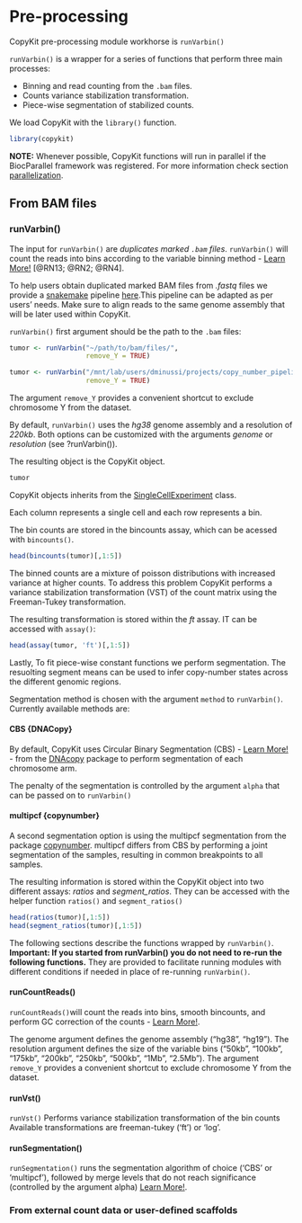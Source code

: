 # Pre-processing 

CopyKit pre-processing module workhorse is `runVarbin()` 

`runVarbin()` is a wrapper for a series of functions that perform three main processes: 

- Binning and read counting from the `.bam` files.
- Counts variance stabilization transformation.
- Piece-wise segmentation of stabilized counts.



We load CopyKit with the `library()` function.
```r
library(copykit)
```

**NOTE:** Whenever possible, CopyKit functions will run in parallel if the BiocParallel framework was registered. 
For more information check section [parallelization](#parallelization).

## From BAM files

### runVarbin()

The input for `runVarbin()` are *duplicates marked `.bam` files*.
`runVarbin()` will count the reads into bins according to the variable binning method - [Learn More!](#varbin-lm) [@RN13; @RN2; @RN4].

To help users obtain duplicated marked BAM files from *.fastq* files we provide a [snakemake](https://snakemake.readthedocs.io/en/stable/) pipeline [here]().This pipeline can be adapted as per users' needs. Make sure to align reads to the same genome assembly that will be later used within CopyKit. 
 
`runVarbin()` first argument should be the path to the `.bam` files: 
 
```r
tumor <- runVarbin("~/path/to/bam/files/", 
                   remove_Y = TRUE)
``` 
 
```r
tumor <- runVarbin("/mnt/lab/users/dminussi/projects/copy_number_pipeline_hg38/test_tumor_data/PMTC6/marked/", 
                   remove_Y = TRUE)
```
 
The argument `remove_Y` provides a convenient shortcut to exclude chromosome Y from the dataset.

By default, `runVarbin()` uses the *hg38* genome assembly and a resolution of *220kb*.
Both options can be customized with the arguments *genome* or *resolution* (see ?runVarbin()). 

The resulting object is the CopyKit object.
```r
tumor
```

CopyKit objects inherits from the [SingleCellExperiment](https://bioconductor.org/packages/devel/bioc/vignettes/SingleCellExperiment/inst/doc/intro.html) class.

Each column represents a single cell and each row represents a bin. 

The bin counts are stored in the bincounts assay, which can be acessed with `bincounts()`.
```r
head(bincounts(tumor)[,1:5])
```

The binned counts are a mixture of poisson distributions with increased variance at higher counts. To address this problem CopyKit performs a variance stabilization transformation (VST) of the count matrix using the Freeman-Tukey transformation.

The resulting transformation is stored within the *ft* assay. IT can be accessed with `assay()`:
```r
head(assay(tumor, 'ft')[,1:5])
```

Lastly, To fit piece-wise constant functions we perform segmentation. The resuolting segment means can be used to infer copy-number states across the different genomic regions.

Segmentation method is chosen with the argument `method` to `runVarbin()`.
Currently available methods are:

#### CBS {DNACopy}

By default, CopyKit uses Circular Binary Segmentation (CBS) - [Learn More!](#cbs-lm) - from the [DNAcopy](https://bioconductor.org/packages/release/bioc/html/DNAcopy.html) package to perform segmentation of each chromosome arm. 

The penalty of the segmentation is controlled by the argument `alpha` that can be passed on to `runVarbin()`

#### multipcf {copynumber}

A second segmentation option is using the multipcf segmentation from the package [copynumber](https://www.bioconductor.org/packages/release/bioc/html/copynumber.html).
multipcf differs from CBS by performing a joint segmentation of the samples, resulting in common breakpoints to all samples.

The resulting information is stored within the CopyKit object into two different assays: *ratios* and *segment_ratios*.
They can be accessed with the helper function `ratios()` and `segment_ratios()`
```r
head(ratios(tumor)[,1:5])
head(segment_ratios(tumor)[,1:5])
```

The following sections describe the functions wrapped by `runVarbin()`.
**Important: If you started from runVarbin() you do not need to re-run the following functions.**
They are provided to facilitate running modules with different conditions if needed in place of re-running `runVarbin()`.

#### runCountReads()

`runCountReads()`will count the reads into bins, smooth bincounts, and perform GC correction of the counts - [Learn More!](#gccor-lm). 

The genome argument defines the genome assembly ("hg38", "hg19"). 
The resolution argument defines the size of the variable bins ("50kb", "100kb", "175kb", "200kb", "250kb", "500kb", "1Mb", "2.5Mb").
The argument `remove_Y` provides a convenient shortcut to exclude chromosome Y from the dataset.

#### runVst()

`runVst()` Performs variance stabilization transformation of the bin counts 
Available transformations are freeman-tukey ('ft') or 'log'.

#### runSegmentation()

`runSegmentation()` runs the segmentation algorithm of choice ('CBS' or 'multipcf'), followed by merge levels that do not reach significance (controlled by the argument alpha) [Learn More!](#mergelevels-lm).

### From external count data or user-defined scaffolds







 
 
